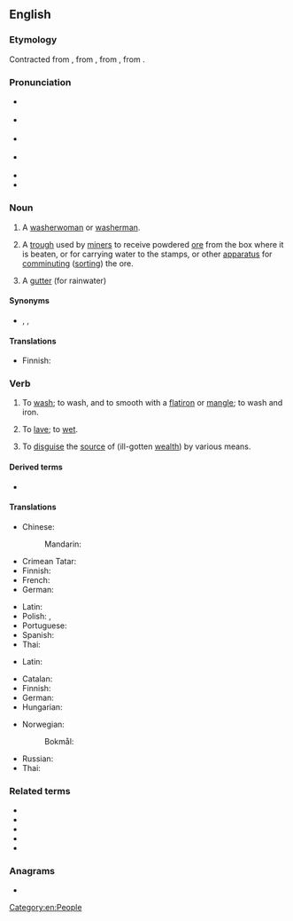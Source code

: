 ==English==
{{was wotd|2007|October|5}}
{{wikipedia|dab=launder}}

===Etymology===
Contracted from {{etyl|enm|en}} {{m|enm|lavender}}, from {{etyl|fro|en}} {{m|fro|lavandiere}}, from {{etyl|LL.|en}} {{m|la|lavandena}}, from {{etyl|la|en}} {{m|la|lavō||I wash}}.

===Pronunciation===
* {{a|RP}} {{IPA|/ˈlɔːndə/|lang=en}}
* {{a|some accents}} {{IPA|/ˈlɑːndə(ɹ)/|lang=en}}
* {{a|US}} {{IPA|/ˈlɔndɚ/|lang=en}}
* {{a|cot-caught}} {{IPA|/ˈlɑndɚ/|lang=en}}
* {{audio|en-us-launder.ogg|Audio (US)|lang=en}}
* {{rhymes|ɔːndə(ɹ)|ɑːndə(ɹ)|lang=en}}

===Noun===
{{en-noun}}

# {{lb|en|obsolete}} A [[washerwoman]] or [[washerman]].
# {{lb|en|mining}} A [[trough]] used by [[miner]]s to receive powdered [[ore]] from the box where it is beaten, or for carrying water to the stamps, or other [[apparatus]] for [[comminuting]] ([[sorting]]) the ore.
# A [[gutter]] (for rainwater)

====Synonyms====
* {{sense|washerwoman}} {{l|en|launderer}}, {{l|en|laundress}}, {{l|en|washerwoman}}

====Translations====
{{trans-see|washerwoman}}

{{trans-top|trough used by miners}}
* Finnish: {{t+|fi|ränni}}
{{trans-mid}}
{{trans-bottom}}

===Verb===
{{en-verb}}

# To [[wash]]; to wash, and to smooth with a [[flatiron]] or [[mangle]]; to wash and iron.
# {{lb|en|obsolete}} To [[lave]]; to [[wet]].
#: {{rfquotek|Shakespeare}}
# {{senseid|en|money}} {{lb|en|money}} To [[disguise]] the [[source]] of (ill-gotten [[wealth]]) by various means.

====Derived terms====
* {{l|en|money laundering}}

====Translations====
{{trans-top|to wash and iron}}
* Chinese:
*: Mandarin: {{t+|cmn|洗|sc=Hani}}
* Crimean Tatar: {{t|crh|yuvmaq}}
* Finnish: {{t|fi|[[pyykätä]] [[ja]] [[silittää]]}}
* French: {{t+|fr|blanchir}}
* German: {{t+|de|waschen}}
{{trans-mid}}
* Latin: {{t|la|lavō}}
* Polish: {{t+|pl|prać}}, {{t|pl|uprać}}
* Portuguese: {{t+|pt|lavar}}
* Spanish: {{t+|es|lavar}}
* Thai: {{t|th|ซักอบรีด}}
{{trans-bottom}}

{{trans-top|to wet}}
* Latin: {{t|la|lavō}}
{{trans-mid}}
{{trans-bottom}}

{{trans-top|to disguise the source of}}
* Catalan: {{t+|ca|blanquejar}}
* Finnish: {{t+|fi|pestä}}
* German: {{t+|de|waschen}}
* Hungarian: {{t|hu|pénzt mos}}
{{trans-mid}}
* Norwegian:
*: Bokmål: {{t|nb|hvitvaske}}
* Russian: {{t+|ru|отмывать}}
* Thai: {{t+|th|ฟอก}}
{{trans-bottom}}

===Related terms===
* {{l|en|launderer}}
* {{l|en|launderette}}
* {{l|en|laundress}}
* {{l|en|laundry}}
* {{l|en|lave}}

===Anagrams===
* {{anagrams|en|Arundel|lurdane|rundale}}

[[Category:en:People]]